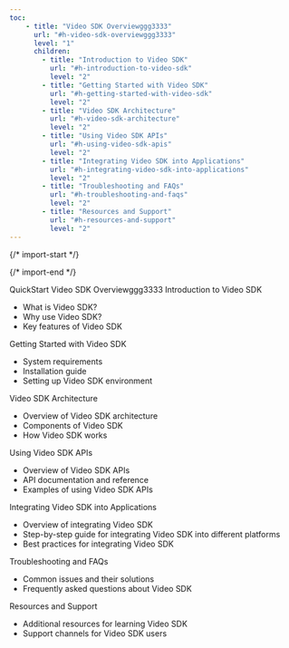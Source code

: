 ```yaml
---
toc: 
    - title: "Video SDK Overviewggg3333"
      url: "#h-video-sdk-overviewggg3333"
      level: "1"
      children:
        - title: "Introduction to Video SDK"
          url: "#h-introduction-to-video-sdk"
          level: "2"
        - title: "Getting Started with Video SDK"
          url: "#h-getting-started-with-video-sdk"
          level: "2"
        - title: "Video SDK Architecture"
          url: "#h-video-sdk-architecture"
          level: "2"
        - title: "Using Video SDK APIs"
          url: "#h-using-video-sdk-apis"
          level: "2"
        - title: "Integrating Video SDK into Applications"
          url: "#h-integrating-video-sdk-into-applications"
          level: "2"
        - title: "Troubleshooting and FAQs"
          url: "#h-troubleshooting-and-faqs"
          level: "2"
        - title: "Resources and Support"
          url: "#h-resources-and-support"
          level: "2"
---
```


{/* import-start */}
  
{/* import-end */}
   
<STitle>
QuickStart
</STitle>

<SH level="1" id="h-video-sdk-overviewggg3333">
Video SDK Overviewggg3333
</SH>


<SH level="2" id="h-introduction-to-video-sdk">
Introduction to Video SDK
</SH>


* What is Video SDK?
* Why use Video SDK?
* Key features of Video SDK

<SH level="2" id="h-getting-started-with-video-sdk">
Getting Started with Video SDK
</SH>


* System requirements
* Installation guide
* Setting up Video SDK environment

<SH level="2" id="h-video-sdk-architecture">
Video SDK Architecture
</SH>


* Overview of Video SDK architecture
* Components of Video SDK
* How Video SDK works

<SH level="2" id="h-using-video-sdk-apis">
Using Video SDK APIs
</SH>


* Overview of Video SDK APIs
* API documentation and reference
* Examples of using Video SDK APIs

<SH level="2" id="h-integrating-video-sdk-into-applications">
Integrating Video SDK into Applications
</SH>


* Overview of integrating Video SDK
* Step-by-step guide for integrating Video SDK into different platforms
* Best practices for integrating Video SDK

<SH level="2" id="h-troubleshooting-and-faqs">
Troubleshooting and FAQs
</SH>


* Common issues and their solutions
* Frequently asked questions about Video SDK

<SH level="2" id="h-resources-and-support">
Resources and Support
</SH>


* Additional resources for learning Video SDK
* Support channels for Video SDK users
